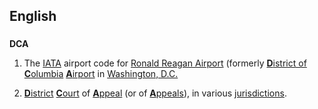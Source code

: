 ==English==
==={{initialism}}===
'''DCA'''
# The [[IATA]] airport code for [[w:Ronald Reagan Airport|Ronald Reagan Airport]] (formerly [[District of Columbia|'''D'''istrict of '''C'''olumbia]] [[airport|'''A'''irport]] in [[Washington, D.C.]]
# {{law}} [[district|'''D'''istrict]] [[court|'''C'''ourt]] of [[appeal|'''A'''ppeal]] (or of [[appeals|'''A'''ppeals]]), in various [[jurisdiction]]s.